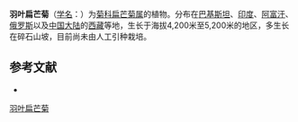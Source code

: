 {{Speciesbox
| name = 羽叶扁芒菊
| status = 
| status_system = 
| image =
| genus = Allardia
| species = tomentosa
| authority = (Deene.)
}}

'''羽叶扁芒菊'''（[[学名|学名]]：{{lang|la|''Allardia tomentosa''}}）为[[菊科|菊科]][[扁芒菊属|扁芒菊属]]的植物。分布在[[巴基斯坦|巴基斯坦]]、[[印度|印度]]、[[阿富汗|阿富汗]]、[[俄罗斯|俄罗斯]]以及[[中国大陆|中国大陆]]的[[西藏|西藏]]等地，生长于海拔4,200米至5,200米的地区，多生长在碎石山坡，目前尚未由人工引种栽培。

== 参考文献 ==
<div class="references-small">
* {{cite web| url =http://www.bioinfo.cn/db05/KmzwSpecies.php?action=view&id=24284| title =羽叶扁芒菊| work =《中国高等植物数据库全库》| publisher =中国科学院微生物研究所| author =昆明植物研究所| accessdate =2009-02-25| deadurl =yes| archiveurl =https://web.archive.org/web/20160305062931/http://www.bioinfo.cn/db05/KmzwSpecies.php?action=view&id=24284| archivedate =2016-03-05}}
</div>
{{Taxonbar|from=Q15232460}}

[[Category:扁芒菊属|羽叶扁芒菊]]


{{植物小作品}}